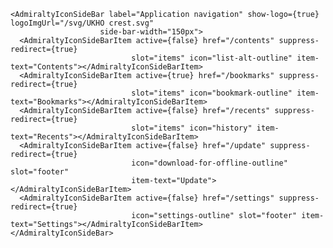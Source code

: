 ```tsx
<AdmiraltyIconSideBar label="Application navigation" show-logo={true} logoImgUrl="/svg/UKHO crest.svg"
                    side-bar-width="150px">
  <AdmiraltyIconSideBarItem active={false} href="/contents" suppress-redirect={true}
                           slot="items" icon="list-alt-outline" item-text="Contents"></AdmiraltyIconSideBarItem>
  <AdmiraltyIconSideBarItem active={true} href="/bookmarks" suppress-redirect={true}
                           slot="items" icon="bookmark-outline" item-text="Bookmarks"></AdmiraltyIconSideBarItem>
  <AdmiraltyIconSideBarItem active={false} href="/recents" suppress-redirect={true}
                           slot="items" icon="history" item-text="Recents"></AdmiraltyIconSideBarItem>
  <AdmiraltyIconSideBarItem active={false} href="/update" suppress-redirect={true}
                           icon="download-for-offline-outline" slot="footer"
                           item-text="Update"></AdmiraltyIconSideBarItem>
  <AdmiraltyIconSideBarItem active={false} href="/settings" suppress-redirect={true}
                           icon="settings-outline" slot="footer" item-text="Settings"></AdmiraltyIconSideBarItem>
</AdmiraltyIconSideBar>
```
